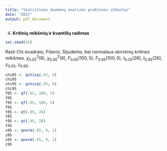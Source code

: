 ```yaml
---
title: "Statistinės duomenų analizės praktinės užduotys"
date: "2017"
output: pdf_document
---
```

4. __Kritinių reikšmių ir kvantilių radimas__

```r
set.seed(42)
```

  Rasti Chi-kvadrato, Fišerio, Stjudento, bei normalaus skirstinių kritines
  reikšmes.
  $\chi^2_{0.05}(8)$, $\chi^2_{0.95}(8)$, $F_{0.05}(100, 5)$, $F_{0.95}(100, 5)$,
  $t_{0.05}(26)$, $t_{0.95}(26)$, $z_{0.05}$, $z_{0.95}$.

```r
chi05 <- qchisq(.05, 8)
chi05
chi95 <- qchisq(.95, 8)
chi95
f05 <- qf(.05, 100, 5)
f05
f95 <- qf(.95, 100, 5)
f95
t05 <- qt(.05, 26)
t05
t95 <- qt(.95, 26)
t95
z05 <- qnorm(.05, 0, 1)
z05
z95 <- qnorm(.95, 0, 1)
z95
```
